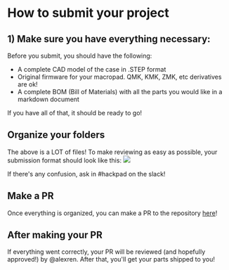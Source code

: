 # How to submit your project

## 1) Make sure you have everything necessary:
Before you submit, you should have the following:
- A complete CAD model of the case in .STEP format
- Original firmware for your macropad. QMK, KMK, ZMK, etc derivatives are ok!
- A complete BOM (Bill of Materials) with all the parts you would like in a markdown document

If you have all of that, it should be ready to go!

## Organize your folders
The above is a LOT of files! To make reviewing as easy as possible, your submission format should look like this:
<img src="examplelayout.png" className="max-w-xl" />

If there's any confusion, ask in #hackpad on the slack!


## Make a PR 
Once everything is organized, you can make a PR to the repository [here](https://github.com/hackclub/hackpad)!

## After making your PR
If everything went correctly, your PR will be reviewed (and hopefully approved!) by @alexren. After that, you'll get your parts shipped to you!
